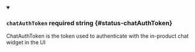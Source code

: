 
<details className="config-field" data-expandable="false" open>
<summary>

### `chatAuthToken` <span className="config-field-required" data-required="false">required</span> <span className="config-field-type">string</span> <span className="config-field-default"></span> <span className="config-field-enum"></span> {#status-chatAuthToken}

ChatAuthToken is the token used to authenticate with the in-product chat widget in the UI

</summary>



</details>
